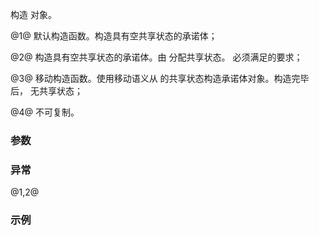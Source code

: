 {{cpp/thread/promise/title|promise}}
{{cpp/thread/promise/navbar}}
{{dcl begin}}
{{dcl|num=1|since=c++11|
promise();
}}
{{dcl|num=2|since=c++11|
template&lt; class Alloc &gt;
promise( std::allocator_arg_t, const Alloc&amp; alloc );
}}
{{dcl|num=3|since=c++11|
promise( promise&amp;&amp; other ) noexcept;
}}
{{dcl|num=4|since=c++11|1=
promise( const promise&amp; other ) = delete;
}}
{{dcl end}}

构造 {{tt|promise}} 对象。

@1@ 默认构造函数。构造具有空共享状态的承诺体；

@2@ 构造具有空共享状态的承诺体。由 {{c|alloc}} 分配共享状态。{{tt|Alloc}} 必须满足{{named req|Allocator}}的要求；

@3@ 移动构造函数。使用移动语义从 {{c|other}} 的共享状态构造承诺体对象。构造完毕后，{{c|other}} 无共享状态；

@4@ {{tt|promise}} 不可复制。

===参数===
{{par begin}}
{{par|alloc|用于分配共享状态的分配器}}
{{par|other|要从之获取状态的另一 {{tt|promise}} 对象}}
{{par end}}

===异常===
@1,2@ {{cpp/impldef exception item}}

===示例===
{{example}}

{{langlinks|de|en|es|fr|it|ja|pt|ru}}